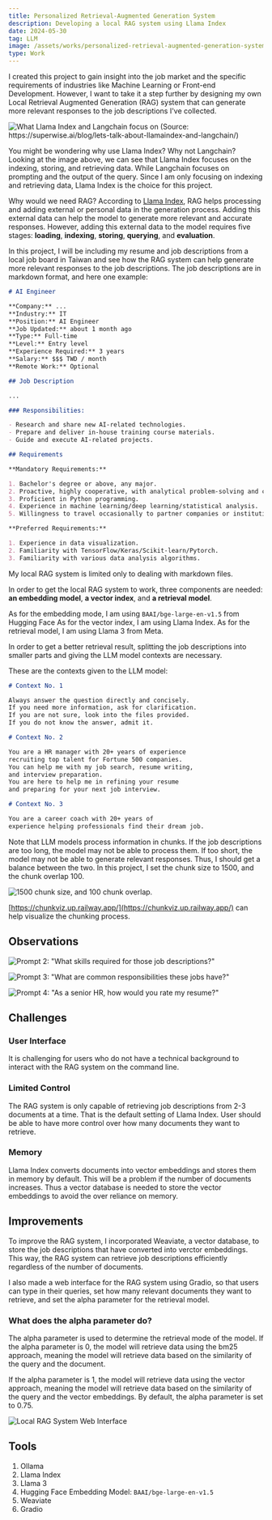 ```yaml
---
title: Personalized Retrieval-Augmented Generation System
description: Developing a local RAG system using Llama Index
date: 2024-05-30
tag: LLM
image: /assets/works/personalized-retrieval-augmented-generation-system/thumbnail.png
type: Work
---
```


I created this project to gain insight into the job market and the specific requirements of industries
like Machine Learning or Front-end Development. However, I want to take it a step further by designing
my own Local Retrieval Augmented Generation (RAG) system that can generate more relevant responses to
the job descriptions I've collected.

![What Llama Index and Langchain focus on (Source: https://superwise.ai/blog/lets-talk-about-llamaindex-and-langchain/)](/assets/works/personalized-retrieval-augmented-generation-system/langchain-llama-index.png)

You might be wondering why use Llama Index? Why not Langchain?
Looking at the image above, we can see that Llama Index focuses on the indexing, storing, and
retrieving data. While Langchain focuses on prompting and the output of the query.
Since I am only focusing on indexing and retrieving data, Llama Index is the choice for this project.

Why would we need RAG? According to [Llama Index](https://docs.llamaindex.ai/en/stable/getting_started/concepts/),
RAG helps processing and adding external or personal data in the generation process.
Adding this external data can help the model to generate more relevant and accurate responses.
However, adding this external data to the model requires five stages: **loading**, **indexing**, **storing**, **querying**, and **evaluation**.

In this project, I will be including my resume and job descriptions from a local job board in Taiwan
and see how the RAG system can help generate more relevant responses to the job descriptions.
The job descriptions are in markdown format, and here one example:

```markdown
# AI Engineer

**Company:** ...
**Industry:** IT  
**Position:** AI Engineer
**Job Updated:** about 1 month ago  
**Type:** Full-time  
**Level:** Entry level  
**Experience Required:** 3 years  
**Salary:** $$$ TWD / month  
**Remote Work:** Optional

## Job Description

...

### Responsibilities:

- Research and share new AI-related technologies.
- Prepare and deliver in-house training course materials.
- Guide and execute AI-related projects.

## Requirements

**Mandatory Requirements:**

1. Bachelor's degree or above, any major.
2. Proactive, highly cooperative, with analytical problem-solving and communication skills.
3. Proficient in Python programming.
4. Experience in machine learning/deep learning/statistical analysis.
5. Willingness to travel occasionally to partner companies or institutions.

**Preferred Requirements:**

1. Experience in data visualization.
2. Familiarity with TensorFlow/Keras/Scikit-learn/Pytorch.
3. Familiarity with various data analysis algorithms.
```

My local RAG system is limited only to dealing with
markdown files.

In order to get the local RAG system to work, three components are needed:
**an embedding model**, **a vector index**, and **a retrieval model**.

As for the embedding mode, I am using `BAAI/bge-large-en-v1.5` from Hugging Face
As for the vector index, I am using Llama Index.
As for the retrieval model, I am using Llama 3 from Meta.

In order to get a better retrieval result, splitting the job descriptions into
smaller parts and giving the LLM model contexts are necessary.

These are the contexts given to the LLM model:

```markdown
# Context No. 1

Always answer the question directly and concisely.
If you need more information, ask for clarification.
If you are not sure, look into the files provided.
If you do not know the answer, admit it.

# Context No. 2

You are a HR manager with 20+ years of experience
recruiting top talent for Fortune 500 companies.
You can help me with my job search, resume writing,
and interview preparation.
You are here to help me in refining your resume
and preparing for your next job interview.

# Context No. 3

You are a career coach with 20+ years of
experience helping professionals find their dream job.
```

Note that LLM models process information in chunks.
If the job descriptions are too long, the model may not be able to process them.
If too short, the model may not be able to generate relevant responses.
Thus, I should get a balance between the two.
In this project, I set the chunk size to 1500, and the chunk overlap 100.

![1500 chunk size, and 100 chunk overlap.](/assets/works/personalized-retrieval-augmented-generation-system/chunk-visualization.png)

[https://chunkviz.up.railway.app/](https://chunkviz.up.railway.app/) can help visualize the chunking process.

## Observations

![Prompt 2: "What skills required for those job descriptions?"](/assets/works/personalized-retrieval-augmented-generation-system/prompt2.png)

![Prompt 3: "What are common responsibilities these jobs have?"](/assets/works/personalized-retrieval-augmented-generation-system/prompt3.png)

![Prompt 4: "As a senior HR, how would you rate my resume?"](/assets/works/personalized-retrieval-augmented-generation-system/prompt4.png)

## Challenges

### User Interface

It is challenging for users who do not have a technical background
to interact with the RAG system on the command line.

### Limited Control

The RAG system is only capable of retrieving job descriptions from 2-3 documents
at a time. That is the default setting of Llama Index.
User should be able to have more control over how many documents they want to retrieve.

### Memory

Llama Index converts documents into vector embeddings and stores them in memory by default.
This will be a problem if the number of documents increases.
Thus a vector database is needed to store the vector embeddings to avoid the over reliance on memory.

## Improvements

To improve the RAG system, I incorporated Weaviate, a vector database, to store the
job descriptions that have converted into verctor embeddings.
This way, the RAG system can retrieve job descriptions efficiently regardless of the number of documents.

I also made a web interface for the RAG system using Gradio, so that users
can type in their queries, set how many relevant documents they want to retrieve,
and set the alpha parameter for the retrieval model.

### What does the alpha parameter do?

The alpha parameter is used to determine the retrieval mode of the model.
If the alpha parameter is 0, the model will retrieve data using the bm25 approach,
meaning the model will retrieve data based on the similarity of the query and the document.

If the alpha parameter is 1, the model will retrieve data using the vector approach,
meaning the model will retrieve data based on the similarity of the query and the vector embeddings.
By default, the alpha parameter is set to $0.75$.

![Local RAG System Web Interface](/assets/works/personalized-retrieval-augmented-generation-system/improved-ui.png)

## Tools

1. Ollama
2. Llama Index
3. Llama 3
4. Hugging Face Embedding Model: `BAAI/bge-large-en-v1.5`
5. Weaviate
6. Gradio
